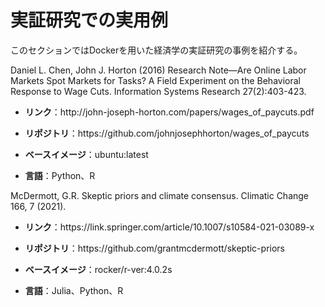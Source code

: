 # 実証研究での実用例

このセクションではDockerを用いた経済学の実証研究の事例を紹介する。

Daniel L. Chen, John J. Horton (2016) Research Note—Are Online Labor Markets Spot Markets for Tasks? A Field Experiment on the Behavioral Response to Wage Cuts. Information Systems Research 27(2):403-423.

- **リンク**：http://john-joseph-horton.com/papers/wages_of_paycuts.pdf
  
- **リポジトリ**：https://github.com/johnjosephhorton/wages_of_paycuts

- **ベースイメージ**：ubuntu:latest

- **言語**：Python、R

McDermott, G.R. Skeptic priors and climate consensus. Climatic Change 166, 7 (2021).

- **リンク**：https://link.springer.com/article/10.1007/s10584-021-03089-x

- **リポジトリ**：https://github.com/grantmcdermott/skeptic-priors

- **ベースイメージ**：rocker/r-ver:4.0.2s

- **言語**：Julia、Python、R

